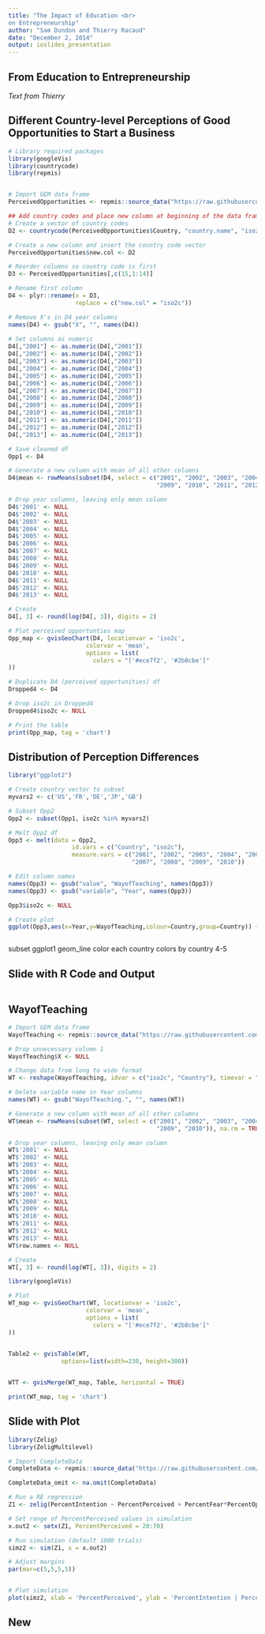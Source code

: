 ```yaml
---
title: "The Impact of Education <br>
on Entrepreneurship"
author: "Sam Dundon and Thierry Racaud"
date: "December 2, 2014"
output: ioslides_presentation
---
```


## From Education to Entrepreneurship

*Text from Thierry*

## Different Country-level Perceptions of Good Opportunities to Start a Business 

```r

# Library required packages
library(googleVis)
library(countrycode)
library(repmis)


# Import GEM data frame
PerceivedOpportunities <- repmis::source_data("https://raw.githubusercontent.com/SamDund/Assign2Education/master/GEMData/PerceivedOpportunities.csv", header = TRUE, cache = FALSE, na.strings = "-")

## Add country codes and place new column at beginning of the data frame
# Create a vector of country codes
D2 <- countrycode(PerceivedOpportunities$Country, "country.name", "iso2c")

# Create a new column and insert the country code vector
PerceivedOpportunities$new.col <- D2

# Reorder columns so country code is first
D3 <- PerceivedOpportunities[,c(15,1:14)]

# Rename first column
D4 <- plyr::rename(x = D3, 
                   replace = c("new.col" = "iso2c"))

# Remove X's in D4 year columns
names(D4) <- gsub("X", "", names(D4))                    
  
# Set columns as numeric
D4[,"2001"] <- as.numeric(D4[,"2001"])
D4[,"2002"] <- as.numeric(D4[,"2002"])
D4[,"2003"] <- as.numeric(D4[,"2003"])
D4[,"2004"] <- as.numeric(D4[,"2004"])
D4[,"2005"] <- as.numeric(D4[,"2005"])
D4[,"2006"] <- as.numeric(D4[,"2006"])
D4[,"2007"] <- as.numeric(D4[,"2007"])
D4[,"2008"] <- as.numeric(D4[,"2008"])
D4[,"2009"] <- as.numeric(D4[,"2009"])
D4[,"2010"] <- as.numeric(D4[,"2010"])
D4[,"2011"] <- as.numeric(D4[,"2011"])
D4[,"2012"] <- as.numeric(D4[,"2012"])
D4[,"2013"] <- as.numeric(D4[,"2013"])

# Save cleaned df
Opp1 <- D4

# Generate a new column with mean of all other columns
D4$mean <- rowMeans(subset(D4, select = c("2001", "2002", "2003", "2004", "2005", "2006", "2007", "2008",
                                          "2009", "2010", "2011", "2012", "2013")), na.rm = TRUE)

# Drop year columns, leaving only mean column
D4$'2001' <- NULL
D4$'2002' <- NULL
D4$'2003' <- NULL
D4$'2004' <- NULL
D4$'2005' <- NULL
D4$'2006' <- NULL
D4$'2007' <- NULL
D4$'2008' <- NULL
D4$'2009' <- NULL
D4$'2010' <- NULL
D4$'2011' <- NULL
D4$'2012' <- NULL
D4$'2013' <- NULL

# Create 
D4[, 3] <- round(log(D4[, 3]), digits = 2)
```

```r

# Plot perceived opportunties map
Opp_map <- gvisGeoChart(D4, locationvar = 'iso2c',
                      colorvar = 'mean',
                      options = list(
                        colors = "['#ece7f2', '#2b8cbe']"
))

# Duplicate D4 (perceived opportunities) df
Dropped4 <- D4

# Drop iso2c in Dropped4
Dropped4$iso2c <- NULL

# Print the table
print(Opp_map, tag = 'chart')

```

## Distribution of Perception Differences
```r
library("ggplot2")

# Create country vector to subset
myvars2 <- c('US','FR','DE','JP','GB')

# Subset Opp2
Opp2 <- subset(Opp1, iso2c %in% myvars2)

# Melt Opp2 df
Opp3 <- melt(data = Opp2,
                  id.vars = c("Country", "iso2c"),
                  measure.vars = c("2001", "2002", "2003", "2004", "2005", "2006",
                                   "2007", "2008", "2009", "2010"))

# Edit column names
names(Opp3) <- gsub("value", "WayofTeaching", names(Opp3))
names(Opp3) <- gsub("variable", "Year", names(Opp3))

Opp3$iso2c <- NULL

# Create plot
ggplot(Opp3,aes(x=Year,y=WayofTeaching,colour=Country,group=Country)) + geom_line()



```

subset
ggplot1
geom_line color each country
colors by country 4-5

## Slide with R Code and Output
```r


```

## WayofTeaching
```r
# Import GEM data frame
WayofTeaching <- repmis::source_data("https://raw.githubusercontent.com/SamDund/Assign2Education/master/GEMData/WayofTeaching", header = TRUE, cache = FALSE, na.strings = "NA")

# Drop unnecessary column 1
WayofTeaching$X <- NULL

# Change data from long to wide format
WT <- reshape(WayofTeaching, idvar = c("iso2c", "Country"), timevar = "Year", direction = "wide")

# Delete variable name in Year columns
names(WT) <- gsub("WayofTeaching.", "", names(WT))

# Generate a new column with mean of all other columns
WT$mean <- rowMeans(subset(WT, select = c("2001", "2002", "2003", "2004", "2005", "2006", "2007", "2008",
                                          "2009", "2010")), na.rm = TRUE)

# Drop year columns, leaving only mean column
WT$'2001' <- NULL
WT$'2002' <- NULL
WT$'2003' <- NULL
WT$'2004' <- NULL
WT$'2005' <- NULL
WT$'2006' <- NULL
WT$'2007' <- NULL
WT$'2008' <- NULL
WT$'2009' <- NULL
WT$'2010' <- NULL
WT$'2011' <- NULL
WT$'2012' <- NULL
WT$'2013' <- NULL
WT$row.names <- NULL

# Create 
WT[, 3] <- round(log(WT[, 3]), digits = 2)
```

```r
library(googleVis)

# Plot
WT_map <- gvisGeoChart(WT, locationvar = 'iso2c',
                      colorvar = 'mean',
                      options = list(
                        colors = "['#ece7f2', '#2b8cbe']"
))
 

Table2 <- gvisTable(WT, 
               options=list(width=230, height=300))


WTT <- gvisMerge(WT_map, Table, horizontal = TRUE)

print(WT_map, tag = 'chart')

```



## Slide with Plot

```r

library(Zelig)
library(ZeligMultilevel)

# Import CompleteData
CompleteData <- repmis::source_data("https://raw.githubusercontent.com/SamDund/Assign2Education/master/GEMData/CompleteData.csv", header = TRUE)

CompleteData_omit <- na.omit(CompleteData)

# Run a RE regression
Z1 <- zelig(PercentIntention ~ PercentPerceived + PercentFear*PercentOpportunities + WayofTeaching, data = CompleteData_omit, model = "ls")

# Set range of PercentPerceived values in simulation
x.out2 <- setx(Z1, PercentPerceived = 20:70)

# Run simulation (default 1000 trials)
simz2 <- sim(Z1, x = x.out2)

# Adjust margins
par(mar=c(5,5,5,5))



```

```r
# Plot simulation
plot(simz2, xlab = 'PercentPerceived', ylab = 'PercentIntention | PercentPerceived')
```

## New
```r


```
 